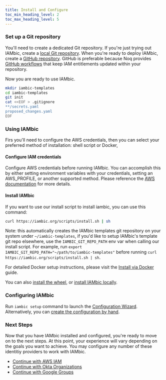 ```yaml
---
title: Install and Configure
toc_min_heading_level: 2
toc_max_heading_level: 5
---
```


### Set up a Git repository

You'll need to create a dedicated Git repository. If you're just trying out IAMbic, create a [local Git repository](/technical_reference/installation/local_git_repo).
When you're ready to deploy IAMbic, create a [GitHub repository](https://docs.github.com/en/get-started/quickstart/create-a-repo).
GitHub is preferable because Noq provides [GitHub workflows](/getting_started/github) that keep IAM entitlements updated within your repository.

Now you are ready to use IAMbic.
```bash
mkdir iambic-templates
cd iambic-templates
git init
cat <<EOF > .gitignore
**/secrets.yaml
proposed_changes.yaml
EOF
```

### Using IAMbic

Firs you'll need to configure the AWS credentials, then you can select your preferred method of installation: shell script or Docker, 

#### Configure IAM credentials

Configure AWS credentials before running IAMbic. You can accomplish this by either setting environment variables with your credentials, setting an AWS_PROFILE, or another supported method.
Please reference the [AWS documentation](https://docs.aws.amazon.com/cli/latest/userguide/cli-configure-envvars.html) for more details.

#### Install IAMbic

If you want to use our install script to install iambic, you can use this command:

```bash
curl https://iambic.org/scripts/install.sh | sh
```

Note: this automatically creates the IAMbic templates git repository on your system under `~/iambic-templates`, if you'd like to setup IAMbic's
template git repo elsewhere, use the `IAMBIC_GIT_REPO_PATH` env var when calling our install script. For example, run `export IAMBIC_GIT_REPO_PATH="~/path/to/iambic-templates"`
before running `curl https://iambic.org/scripts/install.sh | sh`.

For detailed Docker setup instructions, please visit the [Install via Docker](/technical_reference/installation/install_via_docker) guide.

You can also [install the wheel](/technical_reference/installation/install_via_the_wheel), or [install IAMbic locally](/technical_reference/installation/download_the_repo). <!-- #TODO why would I want these options? We need one liner each about what benefit they offer or about what circumstance might make me choose them. -->

### Configuring IAMbic

Run `iambic setup` command to launch the [Configuration Wizard](/how_to_guides/configure_iambic_with_wizard).
Alternatively, you can [create the configuration by hand](/how_to_guides/manually_create_the_configuration).


### Next Steps

Now that you have IAMbic installed and configured, you're ready to move on to the next steps. At this point, your experience will vary depending on the goals you want to achieve. You may configure any number of these identitiy providers to work with IAMbic. 

- [Continue with AWS IAM](./aws)
- [Continue with Okta Organizations](./okta)
- [Continue with Google Groups](./google)

